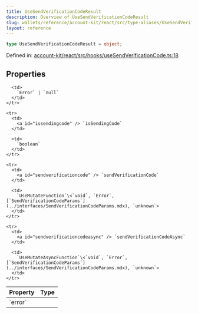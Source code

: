```yaml
---
title: UseSendVerificationCodeResult
description: Overview of UseSendVerificationCodeResult
slug: wallets/reference/account-kit/react/src/type-aliases/UseSendVerificationCodeResult
layout: reference
---
```


```ts
type UseSendVerificationCodeResult = object;
```

Defined in: [account-kit/react/src/hooks/useSendVerificationCode.ts:18](https://github.com/alchemyplatform/aa-sdk/blob/4987bdd63823427c48ec21401b71fa3cfc2d0675/account-kit/react/src/hooks/useSendVerificationCode.ts#L18)

## Properties

<table>
  <thead>
    <tr>
      <th align="left">Property</th>
      <th align="left">Type</th>
    </tr>
  </thead>

  <tbody>
    <tr>
      <td>
        <a id="error" /> `error`
      </td>

      <td>
        `Error` | `null`
      </td>
    </tr>

    <tr>
      <td>
        <a id="issendingcode" /> `isSendingCode`
      </td>

      <td>
        `boolean`
      </td>
    </tr>

    <tr>
      <td>
        <a id="sendverificationcode" /> `sendVerificationCode`
      </td>

      <td>
        `UseMutateFunction`\<`void`, `Error`, [`SendVerificationCodeParams`](../interfaces/SendVerificationCodeParams.mdx), `unknown`>
      </td>
    </tr>

    <tr>
      <td>
        <a id="sendverificationcodeasync" /> `sendVerificationCodeAsync`
      </td>

      <td>
        `UseMutateAsyncFunction`\<`void`, `Error`, [`SendVerificationCodeParams`](../interfaces/SendVerificationCodeParams.mdx), `unknown`>
      </td>
    </tr>

  </tbody>
</table>
